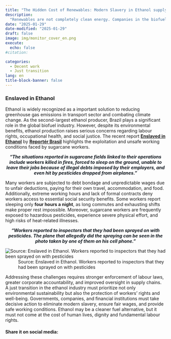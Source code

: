 ```yaml
---
title: "The Hidden Cost of Renewables: Modern Slavery in Ethanol supply chain"
description: 
  "Renewables are not completely clean energy. Companies in the biofuel supply chain are on the “dirty list” using slave labor or conditions analogous to slavery"
date: "2025-01-29"
date-modified: "2025-01-29"
draft: false
image: img/monitor_cover_en.png
execute:
  echo: false
#citation:

categories:
  - Decent work
  - Just transition
lang: en
title-block-banner: false
---
```


### Enslaved in Ethanol

Ethanol is widely recognized as a important solution to reducing greenhouse gas emissions in transport sector and combating climate change. As the second-largest ethanol producer, Brazil plays a significant role in the global biofuel industry. However, despite its environmental benefits, ethanol production raises serious concerns regarding labour rights, occupational health, and social justice. The recent report [**Enslaved in Ethanol**](https://reporterbrasil.org.br/wp-content/uploads/2024/12/Monitor_Ethanol_EN.pdf) by [**Reportér Brasil**](https://reporterbrasil.org.br) highlights the exploitation and unsafe working conditions faced by sugarcane workers.


::: {.centered}
***"The situations reported in sugarcane fields  linked to their operations include workers killed  in fires, forced to sleep on the ground, unable to  leave their jobs because of illegal debts imposed  by their employers, and even hit by pesticides  dropped from airplanes."***
:::


Many workers are subjected to debt bondage and unpredictable wages due to unfair deductions, paying for their own travel, accommodation, and food. Additionally, extreme working hours and lack of formal contracts deny workers access to essential social security benefits. Some workers report sleeping only **four hours a night**, as long commutes and exhausting shifts make proper rest impossible. Moreover, sugarcane workers are frequently exposed to hazardous pesticides, experience severe physical effort, and high risks of heat-related illnesses.


::: {.centered}
***"Workers reported to inspectors that they had been sprayed on with pesticides. The plane that allegedly did the spraying can be seen in the photo taken by one of them on his cell phone."***
:::

![](img/pesticides.png "Source: Enslaved in Ethanol. Workers reported to inspectors that they had been sprayed on with pesticides")
: Source: Enslaved in Ethanol. Workers reported to inspectors that they had been sprayed on with pesticides


Addressing these challenges requires stronger enforcement of labour laws, greater corporate accountability, and improved oversight in supply chains. A just transition in the ethanol industry must prioritize not only environmental sustainability but also the protection of workers' rights and well-being. Governments, companies, and financial institutions must take decisive action to eliminate modern slavery, ensure fair wages, and provide safe working conditions. Ethanol may be a cleaner fuel alternative, but it must not come at the cost of human lives, dignity and fundamental labour rights.


<style>
.centered {
    text-align: center;
    color: #121920;
}
</style>

#### Share it on social media:

```{=html}
<!-- AddToAny BEGIN -->
<div class="a2a_kit a2a_kit_size_32 a2a_default_style" data-a2a-icon-color="#FFDC02,black">

<a class="a2a_button_email a2a_counter"></a>
<a class="a2a_button_copy_link a2a_counter"></a>
<a class="a2a_button_linkedin a2a_counter"></a>
<a class="a2a_button_facebook a2a_counter"></a>
<a class="a2a_button_bluesky a2a_counter"></a>
<a class="a2a_button_x a2a_counter"></a>
<a class="a2a_button_threads a2a_counter"></a>
<a class="a2a_button_mastodon a2a_counter"></a>
<a class="a2a_button_whatsapp a2a_counter"></a>
<a class="a2a_dd a2a_counter" href="https://www.addtoany.com/share"></a>
</div>
<script async src="https://static.addtoany.com/menu/page.js"></script>
<!-- AddToAny END -->
```

